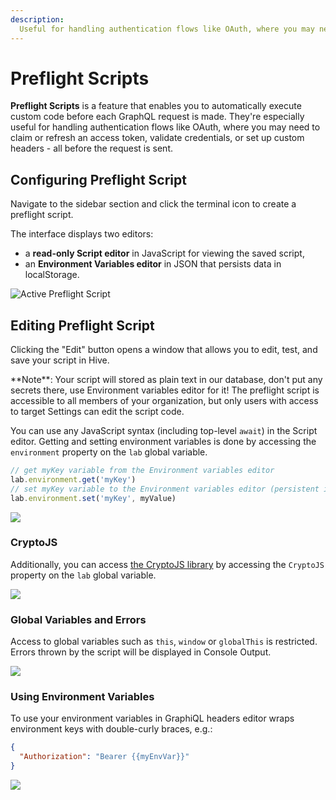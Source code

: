 ```yaml
---
description:
  Useful for handling authentication flows like OAuth, where you may need to refresh an access token
---
```


# Preflight Scripts



**Preflight Scripts** is a feature that enables you to automatically execute custom code before each
GraphQL request is made. They're especially useful for handling authentication flows like OAuth,
where you may need to claim or refresh an access token, validate credentials, or set up custom
headers - all before the request is sent.

## Configuring Preflight Script

Navigate to the sidebar section and click the terminal icon to create a preflight script.

The interface displays two editors:

- a **read-only Script editor** in JavaScript for viewing the saved script,
- an **Environment Variables editor** in JSON that persists data in localStorage.

<Screenshot>![Active Preflight Script](./active-preflight-script.png)</Screenshot>

## Editing Preflight Script

Clicking the "Edit" button opens a window that allows you to edit, test, and save your script in
Hive.

<Callout type="warning">
  **Note**: Your script will stored as plain text in our database, don't put any secrets there, use
  Environment variables editor for it! The preflight script is accessible to all members of your
  organization, but only users with access to target Settings can edit the script code.
</Callout>

You can use any JavaScript syntax (including top-level `await`) in the Script editor. Getting and
setting environment variables is done by accessing the `environment` property on the `lab` global
variable.

```js
// get myKey variable from the Environment variables editor
lab.environment.get('myKey')
// set myKey variable to the Environment variables editor (persistent in localStorage)
lab.environment.set('myKey', myValue)
```

<Screenshot>![](./editing.png)</Screenshot>

### CryptoJS

Additionally, you can access [the CryptoJS library](https://cryptojs.gitbook.io/docs) by accessing
the `CryptoJS` property on the `lab` global variable.

<Screenshot>![](./crypto-js.png)</Screenshot>

### Global Variables and Errors

Access to global variables such as `this`, `window` or `globalThis` is restricted. Errors thrown by
the script will be displayed in Console Output.

<Screenshot>![](./unable-to-access-global-variables.png)</Screenshot>

### Using Environment Variables

To use your environment variables in GraphiQL headers editor wraps environment keys with
double-curly braces, e.g.:

```json filename="Headers" /{{myEnvVar}}/
{
  "Authorization": "Bearer {{myEnvVar}}"
}
```

<Screenshot>![](./headers.png)</Screenshot>
